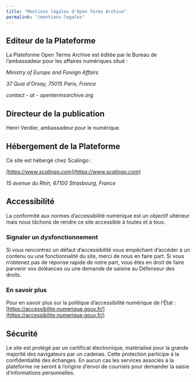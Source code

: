 ```yaml
---
title: "Mentions légales d'Open Terms Archive"
permalink: "/mentions-legales"
---
```


## Editeur de la Plateforme

La Plateforme Open Terms Archive est éditée par le Bureau de l’ambassadeur pour les affaires numériques situé :

_Ministry of Europe and Foreign Affairs_

_37 Quai d'Orsay, 75015 Paris, France_

_contact - at - opentermsarchive.org_

## Directeur de la publication

Henri Verdier, ambassadeur pour le numérique.

## Hébergement de la Plateforme

Ce site est hébergé chez Scalingo :

_[https://www.scalingo.com](https://www.scalingo.com)_

_15 avenue du Rhin, 67100 Strasbourg, France_

## Accessibilité

La conformité aux normes d’accessibilité numérique est un objectif ultérieur mais nous tâchons de rendre ce site accessible à toutes et à tous.

### Signaler un dysfonctionnement

Si vous rencontrez un défaut d’accessibilité vous empêchant d’accéder à un contenu ou une fonctionnalité du site, merci de nous en faire part.
Si vous n’obtenez pas de réponse rapide de notre part, vous êtes en droit de faire parvenir vos doléances ou une demande de saisine au Défenseur des droits.

### En savoir plus

Pour en savoir plus sur la politique d’accessibilité numérique de l’État : [https://accessibilite.numerique.gouv.fr/](https://accessibilite.numerique.gouv.fr/)

## Sécurité

Le site est protégé par un certificat électronique, matérialisé pour la grande majorité des navigateurs par un cadenas. Cette protection participe à la confidentialité des échanges.
En aucun cas les services associés à la plateforme ne seront à l’origine d’envoi de courriels pour demander la saisie d’informations personnelles.
